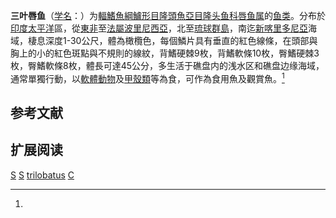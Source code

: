 {{Speciesbox 
| genus = Cheilinus
| species = trilobatus
| status = LC
| status_system = IUCN3.1
| image = Cheilinus trilobatus.jpg
| authority = Lacepede, 1801<ref name='id7791'>{{cite web| url =http://www.bioinfo.cn/db05/BjdwSpecies.php?action=view&id=7791| title =三叶唇鱼| work =中国动物物种编目数据库| publisher =中国科学院微生物研究所| author =中国科学院动物研究所| accessdate =2009-04-16| deadurl =yes| archiveurl =https://web.archive.org/web/20160305045909/http://www.bioinfo.cn/db05/BjdwSpecies.php?action=view&id=7791| archivedate =2016-03-05}}</ref>
| synonyms = *''Chelinus trilobatus, Lacepède, 1801'' 
*''Cheilinus sinuosus, Quoy & Gaimard, 1824''
*''Cheilinus maculosus, Valenciennes, 1840''
*''Cheilinus rivulatus, Valenciennes, 1840''
*''Cheilinus festivus, Valenciennes, 1840''
*''Cheilinus nebulosus, Richardson, 1846''
*''Cheilinus tetrazona, Bleeker, 1853''
}}

'''三叶唇鱼'''（[[学名|学名]]：{{lang|la|''Cheilinus trilobatus''}}）为[[輻鰭魚綱|輻鰭魚綱]][[鱸形目|鱸形目]][[隆頭魚亞目|隆頭魚亞目]][[隆头鱼科|隆头鱼科]][[唇鱼属|唇鱼属]]的[[鱼类|鱼类]]。分布於[[印度|印度]][[太平洋|太平洋]]區，從[[東非|東非]]至[[法屬波里尼西亞|法屬波里尼西亞]]，北至[[琉球群島|琉球群島]]，南迄[[新喀里多尼亞|新喀里多尼亞]]海域，棲息深度1-30公尺，體為橄欖色，每個鱗片具有垂直的紅色線條，在頭部與胸上的小的紅色斑點與不規則的線紋，背鰭硬棘9枚，背鰭軟條10枚，臀鰭硬棘3枚，臀鰭軟條8枚，體長可達45公分，多生活于礁盘内的浅水区和礁盘边缘海域，通常單獨行動，以[[軟體動物|軟體動物]]及[[甲殼類|甲殼類]]等為食，可作為食用魚及觀賞魚。<ref name='id7791'/>

== 参考文献 ==
{{reflist}}

== 扩展阅读 ==
{{refbegin}}
{{wikispecies-inline|Cheilinus trilobatus|三叶唇鱼}}
{{refend}}
{{Taxonbar|from=Q1043443}}

[[Category:觀賞魚|S]]
[[Category:食用魚|S]]
[[Category:唇鱼属|trilobatus]]
[[Category:1801年描述的魚類|C]]
